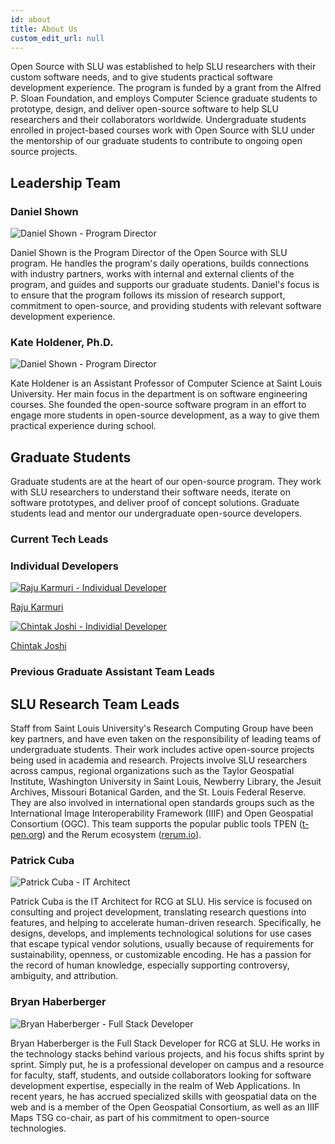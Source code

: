 ```yaml
---
id: about
title: About Us
custom_edit_url: null
---
```



Open Source with SLU was established to help SLU researchers with their custom software needs, and to give students practical software development experience. The program is funded by a grant from the Alfred P. Sloan Foundation, and employs Computer Science graduate students to prototype, design, and deliver open-source software to help SLU researchers and their collaborators worldwide. Undergraduate students enrolled in project-based courses work with Open Source with SLU under the mentorship of our graduate students to contribute to ongoing open source projects.

## Leadership Team

### Daniel Shown
<div className="Lead">
    <img src="/img/daniel.jpg" alt="Daniel Shown - Program Director" className="LeadImage"/>
</div>

Daniel Shown is the Program Director of the Open Source with SLU program. He handles the program's daily operations, builds connections with industry partners, works with internal and external clients of the program, and guides and supports our graduate students. Daniel's focus is to ensure that the program follows its mission of research support, commitment to open-source, and providing students with relevant software development experience.

### Kate Holdener, Ph.D.

<div className="Lead">
    <img src="/img/kate.png" alt="Daniel Shown - Program Director" className="LeadImage"/>
</div>

Kate Holdener is an Assistant Professor of Computer Science at Saint Louis University. Her main focus in the department is on software engineering courses. She founded the open-source software program in an effort to engage more students in open-source development, as a way to give them practical experience during school.

## Graduate Students

Graduate students are at the heart of our open-sour​ce program. They work with SLU researchers to understand their software needs, iterate on software prototypes, and deliver proof of concept solutions. Graduate students lead and mentor our undergraduate open-source developers.

### Current Tech Leads

<CurrentGradTechLeads/>

### Individual Developers

<div className="techLeadsGrid">
<div className="techLead">
<a href = "https://github.com/rkarmuri">
    <img src="/img/raju_avatar.jpeg" alt="Raju Karmuri - Individual Developer" className="teamLeadImage"/>
        <p>Raju Karmuri</p>
        </a>
    </div>
<div className="techLead">
<a href = "https://github.com/chintakjoshi">
    <img src="/img/chintak_avatar1.JPG" alt="Chintak Joshi - Individial Developer" className="teamLeadImage"/>
        <p>Chintak Joshi</p>
        </a>
    </div>
    </div>

### Previous Graduate Assistant Team Leads

<PrevGradTechLeads/>

## SLU Research Team Leads

Staff from Saint Louis University's Research Computing Group have been key partners, and have even taken on the responsibility of leading teams of undergraduate students. Their work includes active open-source projects being used in academia and research. Projects involve SLU researchers across campus, regional organizations such as the Taylor Geospatial Institute, Washington University in Saint Louis, Newberry Library, the Jesuit Archives, Missouri Botanical Garden, and the St. Louis Federal Reserve. They are also involved in international open standards groups such as the International Image Interoperability Framework (IIIF) and Open Geospatial Consortium (OGC). This team supports the popular public tools TPEN ([t-pen.org](https://t-pen.org)) and the Rerum ecosystem ([rerum.io](https://rerum.io)).

### Patrick Cuba

<div className="Lead">
    <img src="/img/patrick_avatar1.jpg" alt="Patrick Cuba - IT Architect" className="LeadImage"/>
</div>


Patrick Cuba is the IT Architect for RCG at SLU. His service is focused on consulting and project development, translating research questions into features, and helping to accelerate human-driven research. Specifically, he designs, develops, and implements technological solutions for use cases that escape typical vendor solutions, usually because of requirements for sustainability, openness, or customizable encoding. He has a passion for the record of human knowledge, especially supporting controversy, ambiguity, and attribution.

### Bryan Haberberger

<div className="Lead">
    <img src="/img/bryan_avatar.jpeg" alt="Bryan Haberberger - Full Stack Developer" className="LeadImage"/>
</div>

Bryan Haberberger is the Full Stack Developer for RCG at SLU. He works in the technology stacks behind various projects, and his focus shifts sprint by sprint. Simply put, he is a professional developer on campus and a resource for faculty, staff, students, and outside collaborators looking for software development expertise, especially in the realm of Web Applications. In recent years, he has accrued specialized skills with geospatial data on the web and is a member of the Open Geospatial Consortium, as well as an IIIF Maps TSG co-chair, as part of his commitment to open-source technologies.
